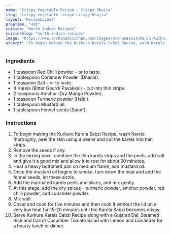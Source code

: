 ---
name: "Crispy Vegetable Recipe - Crispy Bhujia"
slug: "crispy-vegetable-recipe-crispy-bhujia"
layout: 'RecipeLayout'
prepTime: "410"
cuisine: "North Indian Recipes"
cuisineSlug: "north-indian-recipes"
image: "https://www.archanaskitchen.com/images/archanaskitchen/1-Author/pooja/Dry_Crispy_Karela_Subji.jpg"
excerpt: "To begin making the Kurkure Karela Sabzi Recipe, wash Karela thoroughly, peel the skin using a peeler and cut the karela into thin strips"
---

### Ingredients

- 1 teaspoon Red Chilli powder - or to taste.
- 1 tablespoon Coriander Powder (Dhania).
- 1 teaspoon Salt - or to taste.
- 4 Karela (Bitter Gourd/ Pavakkai) - cut into thin strips.
- 2 teaspoons Amchur (Dry Mango Powder).
- 1 teaspoon Turmeric powder (Haldi).
- 1 tablespoon Mustard oil.
- 1 tablespoon Fennel seeds (Saunf).

### Instructions

1. To begin making the Kurkure Karela Sabzi Recipe, wash Karela thoroughly, peel the skin using a peeler and cut the karela into thin strips.
1. Remove the seeds if any.
1. In the mixing bowl, combine the thin karela strips and the peels, add salt and give it a good mix and allow it to rest for about 20 minutes.
1. Heat a heavy bottomed pan on medium flame, add mustard oil.
1. Once the mustard oil begins to smoke, turn down the heat and add the fennel seeds, let these sizzle.
1. Add the marinated karela peels and slices, and mix gently.
1. At this stage, add the dry spices - turmeric powder, amchur powder, red chilli powder, and coriander powder.
1. Mix well.
1. Cover and cook for five minutes and then cook it without the lid on a very low heat for 15-20 minutes until the Karela Sabzi becomes crispy.
1. Serve Kurkure Karela Sabzi Recipe along with a Gujarati Dal, Steamed Rice and Carrot Cucumber Tomato Salad with Lemon and Coriander for a hearty lunch or dinner.
